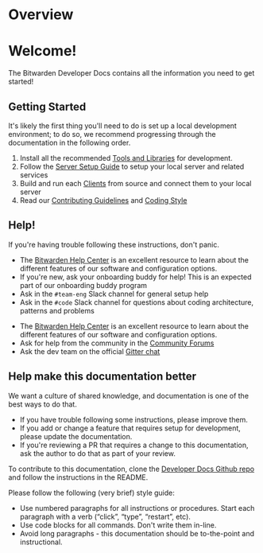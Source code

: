 # Overview

<div class="hero hero--primary">
  <div class="container">
    <h1 class="hero__title">Welcome!</h1>
    <p class="hero__subtitle">
      The Bitwarden Developer Docs contains all the information you need to get started!
    </p>
  </div>
</div>

## Getting Started

It's likely the first thing you'll need to do is set up a local development environment; to do so,
we recommend progressing through the documentation in the following order.

1. Install all the recommended [Tools and Libraries](./docs/tools/index.md) for development.
2. Follow the [Server Setup Guide](./docs/server/guide.mdx) to setup your local server and related
   services
3. Build and run each [Clients](./docs/clients/index.md) from source and connect them to your local
   server
4. Read our [Contributing Guidelines](./contributing/index.md) and
   [Coding Style](./contributing/code-style/index.md)

## Help!

If you're having trouble following these instructions, don't panic.

<bitwarden>

- The [Bitwarden Help Center](https://bitwarden.com/help/) is an excellent resource to learn about
  the different features of our software and configuration options.
- If you're new, ask your onboarding buddy for help! This is an expected part of our onboarding
  buddy program
- Ask in the `#team-eng` Slack channel for general setup help
- Ask in the `#code` Slack channel for questions about coding architecture, patterns and problems

</bitwarden>

<community>

- The [Bitwarden Help Center](https://bitwarden.com/help/) is an excellent resource to learn about
  the different features of our software and configuration options.
- Ask for help from the community in the [Community Forums](https://community.bitwarden.com)
- Ask the dev team on the official [Gitter chat](https://gitter.im/bitwarden/Lobby)

</community>

## Help make this documentation better

We want a culture of shared knowledge, and documentation is one of the best ways to do that.

- If you have trouble following some instructions, please improve them.
- If you add or change a feature that requires setup for development, please update the
  documentation.
- If you're reviewing a PR that requires a change to this documentation, ask the author to do that
  as part of your review.

To contribute to this documentation, clone the [Developer Docs Github repo][repo] and follow the
instructions in the README.

Please follow the following (very brief) style guide:

- Use numbered paragraphs for all instructions or procedures. Start each paragraph with a verb
  (“click”, “type”, “restart”, etc).
- Use code blocks for all commands. Don't write them in-line.
- Avoid long paragraphs - this documentation should be to-the-point and instructional.

[repo]: https://github.com/bitwarden/developer-docs/
